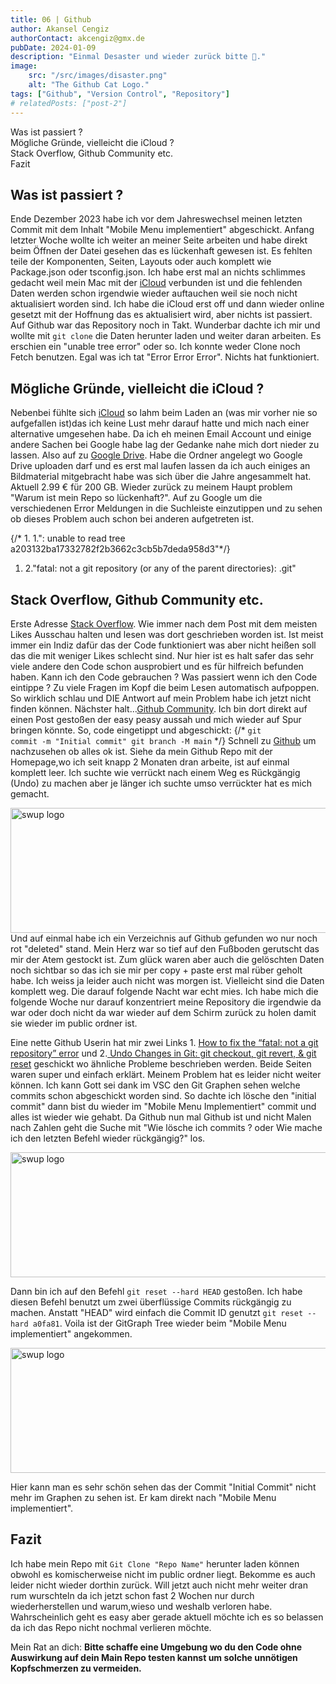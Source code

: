 ```yaml
---
title: 06 | Github 
author: Akansel Cengiz
authorContact: akcengiz@gmx.de
pubDate: 2024-01-09
description: "Einmal Desaster und wieder zurück bitte 🥵."
image:
    src: "/src/images/disaster.png"
    alt: "The Github Cat Logo."
tags: ["Github", "Version Control", "Repository"]
# relatedPosts: ["post-2"]
---
```



<section class="w-10/12 text-justify">



<section id="toc">

- [Was ist passiert ?](#was-ist-passiert-)
- [Mögliche Gründe, vielleicht die iCloud ?](#mögliche-gründe-vielleicht-die-icloud-)
- [Stack Overflow, Github Community etc.](#stack-overflow-github-community-etc)
- [Fazit](#fazit)



</section>

## Was ist passiert ?


Ende Dezember 2023 habe ich vor dem Jahreswechsel meinen letzten Commit mit dem Inhalt "Mobile Menu implementiert" abgeschickt.
Anfang letzter Woche wollte ich weiter an meiner Seite arbeiten und habe direkt beim Öffnen der Datei gesehen das es lückenhaft gewesen ist.
Es fehlten teile der Komponenten, Seiten, Layouts oder auch komplett wie Package.json oder tsconfig.json.
Ich habe erst mal an nichts schlimmes gedacht weil mein Mac mit der [iCloud](https://www.icloud.com/) verbunden ist und die fehlenden Daten werden schon irgendwie wieder auftauchen
weil sie noch nicht aktualisiert worden sind.
Ich habe die iCloud erst off und dann wieder online gesetzt mit der Hoffnung das es aktualisiert wird, aber nichts ist passiert.
Auf Github war das Repository noch in Takt.
Wunderbar dachte ich mir und wollte mit `git clone` die Daten herunter laden und weiter daran arbeiten.
Es erschien ein "unable tree error" oder so. Ich konnte weder Clone noch Fetch benutzen. 
Egal was ich tat "Error Error Error".
Nichts hat funktioniert.



## Mögliche Gründe, vielleicht die iCloud ?


Nebenbei fühlte sich [iCloud](https://www.icloud.com/) so lahm beim Laden an (was mir vorher nie so aufgefallen ist)das ich keine Lust mehr darauf hatte und mich nach einer alternative umgesehen habe.
Da ich eh meinen Email Account und einige andere Sachen bei Google habe lag der Gedanke nahe mich dort nieder zu lassen.
Also auf zu [Google Drive](https://www.google.com/intl/de/drive/).
Habe die Ordner angelegt wo Google Drive uploaden darf und es erst mal laufen lassen da ich auch einiges an Bildmaterial mitgebracht habe was sich über die Jahre angesammelt hat.
Aktuell 2.99 € für 200 GB.
Wieder zurück zu meinem Haupt problem "Warum ist mein Repo so lückenhaft?".
Auf zu Google um die verschiedenen Error Meldungen in die Suchleiste einzutippen und zu sehen ob dieses Problem auch schon bei anderen aufgetreten ist.

{/* 1. 1.": unable to read tree a203132ba17332782f2b3662c3cb5b7deda958d3"*/}
1. 2."fatal: not a git repository (or any of the parent directories): .git"


## Stack Overflow, Github Community etc.


Erste Adresse [Stack Overflow](https://stackoverflow.com/).
Wie immer nach dem Post mit dem meisten Likes Ausschau halten und lesen was dort geschrieben worden ist.
Ist meist immer ein Indiz dafür das der Code funktioniert was aber nicht heißen soll das die mit weniger Likes schlecht sind. 
Nur hier ist es halt safer das sehr viele andere den Code schon ausprobiert und es für hilfreich befunden haben.
Kann ich den Code gebrauchen ? Was passiert wenn ich den Code eintippe ? 
Zu viele Fragen im Kopf die beim Lesen automatisch aufpoppen.
So wirklich schlau und DIE Antwort auf mein Problem habe ich jetzt nicht finden können.
Nächster halt...[Github Community](https://github.com/community).
Ich bin dort direkt auf einen Post gestoßen der easy peasy aussah und mich wieder auf Spur bringen könnte.
So, code eingetippt und abgeschickt:
{/* <code>git commit -m "Initial commit"
git branch -M main</code> */}
Schnell zu [Github](https://github.com/) um nachzusehen ob alles ok ist.
Siehe da mein Github Repo mit der Homepage,wo ich seit knapp 2 Monaten dran arbeite, ist auf einmal komplett leer.
Ich suchte wie verrückt nach einem Weg es Rückgängig (Undo) zu machen aber je länger ich suchte umso verrückter hat es mich gemacht.


<img
  src="/src/images/github_deleted.png"
  width="600"
  height="200"
  decoding="async"
  loading="lazy"
  alt="swup logo"
  class="rounded border-2 border-dark float-left
   m-4"
/>
Und auf einmal habe ich ein Verzeichnis auf Github gefunden wo nur noch rot "deleted" stand.
Mein Herz war so tief auf den Fußboden gerutscht das mir der Atem gestockt ist.
Zum glück waren aber auch die gelöschten Daten noch sichtbar so das ich sie mir per copy + paste erst mal rüber geholt habe.
Ich weiss ja leider auch nicht was morgen ist. 
Vielleicht sind die Daten komplett weg.
Die darauf folgende Nacht war echt mies.
Ich habe mich die folgende Woche nur darauf konzentriert meine Repository die irgendwie da war oder doch nicht da war wieder auf dem Schirm zurück zu holen damit sie wieder im public ordner ist.



Eine nette Github Userin hat mir zwei Links 1. [How to fix the “fatal: not a git repository” error](https://www.airplane.dev/blog/fixing-fatal-not-a-git-repository-error) und 2.[
Undo Changes in Git: git checkout, git revert, & git reset](https://www.nobledesktop.com/learn/git/undo-changes) geschickt wo ähnliche Probleme beschrieben werden.
Beide Seiten waren super und einfach erklärt.
Meinem Problem hat es leider nicht weiter können.
Ich kann Gott sei dank im VSC den Git Graphen sehen welche commits schon abgeschickt worden sind.
So dachte ich lösche den "initial commit" dann bist du wieder im "Mobile Menu Implementiert" commit und alles ist wieder wie gehabt.
Da Github nun mal Github ist und nicht Malen nach Zahlen geht die Suche mit "Wie lösche ich commits ? oder Wie mache ich den letzten Befehl wieder rückgängig?" los.

<img
  src="/src/images/github_initial_commit_1.png"
  width="600"
  height="200"
  decoding="async"
  loading="lazy"
  alt="swup logo"
  class="rounded border-2 border-dark float-left
   m-4"
/>


Dann bin ich auf den Befehl `git reset --hard HEAD` gestoßen.
Ich habe diesen Befehl benutzt um zwei überflüssige Commits rückgängig zu machen.
Anstatt "HEAD" wird einfach die Commit ID genutzt `git reset --hard a0fa81`.
Voila ist der GitGraph Tree wieder beim "Mobile Menu implementiert" angekommen.

<img
  src="/src/images/github_gitgraph.png"
  width="600"
  height="200"
  decoding="async"
  loading="lazy"
  alt="swup logo"
  class="rounded border-2 border-dark float-right
   m-4"
/>


Hier kann man es sehr schön sehen das der Commit "Initial Commit" nicht mehr im Graphen zu sehen ist.
Er kam direkt nach "Mobile Menu implementiert".


## Fazit


Ich habe mein Repo mit `Git Clone "Repo Name"` herunter laden können obwohl es komischerweise nicht im public ordner liegt.
Bekomme es auch leider nicht wieder dorthin zurück.
Will jetzt auch nicht mehr weiter dran rum wurschteln da ich jetzt schon fast 2 Wochen nur durch wiederherstellen und warum,wieso und weshalb verloren habe.
Wahrscheinlich geht es easy aber gerade aktuell möchte ich es so belassen da ich das Repo nicht nochmal verlieren möchte.



Mein Rat an dich: <b class="text-3xl">Bitte schaffe eine Umgebung wo du den Code ohne Auswirkung auf dein Main Repo testen kannst um solche unnötigen Kopfschmerzen zu vermeiden.</b>



</section>